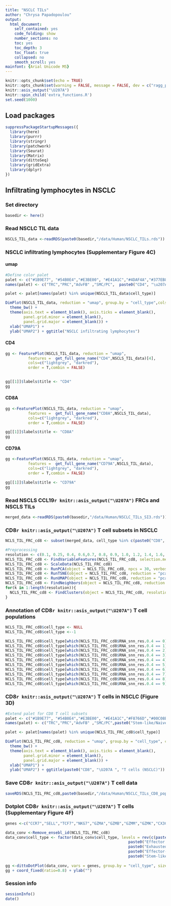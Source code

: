 ```yaml
---
title: "NSCLC TILs"
author: "Chrysa Papadopoulou"
output:
  html_document:
    self_contained: yes
    code_folding: show
    number_sections: no
    toc: yes
    toc_depth: 3
    toc_float: true
    collapsed: no
    smooth_scroll: yes
mainfont: {Arial Unicode MS}
---
```


```r
knitr::opts_chunk$set(echo = TRUE)
knitr::opts_chunk$set(warning = FALSE, message = FALSE, dev = c("ragg_png","cairo_pdf"))
knitr::asis_output("\U207A")
knitr::spin_child('extra_functions.R')
set.seed(1000)
```

## Load packages
```r
suppressPackageStartupMessages({
  library(here)
  library(purrr)
  library(stringr)
  library(patchwork)
  library(Seurat)
  library(Matrix)
  library(dittoSeq)
  library(gridExtra)
  library(dplyr)
})
```

## **Infiltrating lymphocytes in NSCLC**

### Set directory
```r
basedir <- here()
```

### Read NSCLC TIL data
```r
NSCLS_TIL_data <-readRDS(paste0(basedir,"/data/Human/NSCLC_TILs.rds"))
```

### NSCLC infiltrating lymphocytes (Supplementary Figure 4C) {.tabset}
#### umap 
```r
#Define color palet
palet <- c("#1B9E77", "#54B0E4","#E3BE00", "#E41A1C","#4DAF4A","#377EB8","#A65628","#222F75","#FB9A99")
names(palet) <- c("TRC","PRC","AdvFB" ,"SMC/PC",  paste0("CD4", "\u207A ", "T cells"),"B cells", "Regulatory T cells" ,paste0("Cycling CD8", "\u207A ", "T cells"),paste0("CD8", "\u207A ", "T cells"))

palet <- palet[names(palet) %in% unique(NSCLS_TIL_data$cell_type)]

DimPlot(NSCLS_TIL_data, reduction = "umap", group.by = "cell_type",cols = palet)+
  theme_bw() +
  theme(axis.text = element_blank(), axis.ticks = element_blank(), 
        panel.grid.minor = element_blank(),
        panel.grid.major = element_blank()) +
  xlab("UMAP1") +
  ylab("UMAP2") + ggtitle("NSCLC infiltrating lymphocytes")

```

#### CD4
```r

gg <- FeaturePlot(NSCLS_TIL_data, reduction = "umap", 
          features =  get_full_gene_name("CD4",NSCLS_TIL_data)[4],
          cols=c("lightgrey", "darkred"),
          order = T,combin = FALSE)

 
gg[[1]]$labels$title <- "CD4"
gg
```

#### CD8A
```r
gg <-FeaturePlot(NSCLS_TIL_data, reduction = "umap", 
          features =  get_full_gene_name("CD8A",NSCLS_TIL_data),
          cols=c("lightgrey", "darkred"),
          order = T,combin = FALSE)

gg[[1]]$labels$title <- "CD8A"
gg
```

#### CD79A
```r
gg <-FeaturePlot(NSCLS_TIL_data, reduction = "umap", 
          features =  get_full_gene_name("CD79A",NSCLS_TIL_data),
          cols=c("lightgrey", "darkred"),
          order = T,combin = FALSE) 

gg[[1]]$labels$title <- "CD79A"
gg
```

### Read NSCLS CCL19`r knitr::asis_output("\U207A")` FRCs and NSCLS TILs
```r
merged_data <-readRDS(paste0(basedir,"/data/Human/NSCLC_TILs_SI3.rds"))
```

### **CD8`r knitr::asis_output("\U207A")` T cell subsets in NSCLC**
```r
NCLS_TIL_FRC_cd8 <- subset(merged_data, cell_type %in% c(paste0("CD8", "\u207A ", "T cells"), paste0("Cycling CD8", "\u207A ", "T cells")))

#Preprocessing
resolution <- c(0.1, 0.25, 0.4, 0.6,0.7, 0.8, 0.9, 1.0, 1.2, 1.4, 1.6, 1.8, 2.0)
NCLS_TIL_FRC_cd8 <- FindVariableFeatures(NCLS_TIL_FRC_cd8, selection.method = "vst", nfeatures = 2000)
NCLS_TIL_FRC_cd8 <- ScaleData(NCLS_TIL_FRC_cd8)
NCLS_TIL_FRC_cd8 <- RunPCA(object = NCLS_TIL_FRC_cd8, npcs = 30, verbose = FALSE,seed.use = 8734)
NCLS_TIL_FRC_cd8 <- RunTSNE(object = NCLS_TIL_FRC_cd8, reduction = "pca", dims = 1:20, seed.use = 8734)
NCLS_TIL_FRC_cd8 <- RunUMAP(object = NCLS_TIL_FRC_cd8, reduction = "pca", dims = 1:20, seed.use = 8734)
NCLS_TIL_FRC_cd8 <- FindNeighbors(object = NCLS_TIL_FRC_cd8, reduction = "pca", dims = 1:20, seed.use = 8734)
for(k in 1:length(resolution)){
  NCLS_TIL_FRC_cd8 <- FindClusters(object = NCLS_TIL_FRC_cd8, resolution = resolution[k], random.seed = 8734)
}
```

### Annotation of CD8`r knitr::asis_output("\U207A")` T cell populations
```r
NCLS_TIL_FRC_cd8$cell_type <- NULL
NCLS_TIL_FRC_cd8$cell_type <--1

NCLS_TIL_FRC_cd8$cell_type[which(NCLS_TIL_FRC_cd8$RNA_snn_res.0.4 == 0)] <- paste0("Stem-like/Naive CD8", "\u207A ", "T cells")
NCLS_TIL_FRC_cd8$cell_type[which(NCLS_TIL_FRC_cd8$RNA_snn_res.0.4 == 1)] <-paste0("Stem-like/Naive CD8", "\u207A ", "T cells")
NCLS_TIL_FRC_cd8$cell_type[which(NCLS_TIL_FRC_cd8$RNA_snn_res.0.4 == 2)] <- paste0("Effector-memory CD8", "\u207A ", "T cells")
NCLS_TIL_FRC_cd8$cell_type[which(NCLS_TIL_FRC_cd8$RNA_snn_res.0.4 == 3)] <- paste0("Effector-memory CD8", "\u207A ", "T cells")
NCLS_TIL_FRC_cd8$cell_type[which(NCLS_TIL_FRC_cd8$RNA_snn_res.0.4 == 4)] <-  paste0("Exhausted CD8", "\u207A ", "T cells")
NCLS_TIL_FRC_cd8$cell_type[which(NCLS_TIL_FRC_cd8$RNA_snn_res.0.4 == 5)] <- paste0("Effector CD8", "\u207A ", "T cells")
NCLS_TIL_FRC_cd8$cell_type[which(NCLS_TIL_FRC_cd8$RNA_snn_res.0.4 == 6)] <-paste0("Exhausted CD8", "\u207A ", "T cells")
NCLS_TIL_FRC_cd8$cell_type[which(NCLS_TIL_FRC_cd8$RNA_snn_res.0.4 == 7)] <- paste0("Exhausted CD8", "\u207A ", "T cells")
NCLS_TIL_FRC_cd8$cell_type[which(NCLS_TIL_FRC_cd8$RNA_snn_res.0.4 == 8)] <- paste0("Cycling CD8", "\u207A ", "T cells")
NCLS_TIL_FRC_cd8$cell_type[which(NCLS_TIL_FRC_cd8$RNA_snn_res.0.4 == 9)] <- paste0("Effector CD8", "\u207A ", "T cells")
```


### CD8`r knitr::asis_output("\U207A")` T cells in NSCLC (Figure 3D)
```r
#Extend palet for CD8 T cell subsets
palet <- c("#1B9E77", "#54B0E4","#E3BE00", "#E41A1C","#F8766D","#00C08B","#7CAE00","#00B4F0","#F564E3")
names(palet) <- c("TRC","PRC","AdvFB" ,"SMC/PC",paste0("Stem-like/Naive CD8", "\u207A ", "T cells"),paste0("Exhausted CD8", "\u207A ", "T cells"), paste0("Effector-memory CD8", "\u207A ", "T cells"),paste0("Effector CD8", "\u207A ", "T cells"),paste0("Cycling CD8", "\u207A ", "T cells"))

palet <- palet[names(palet) %in% unique(NCLS_TIL_FRC_cd8$cell_type)]

DimPlot(NCLS_TIL_FRC_cd8, reduction = "umap", group.by = "cell_type", cols = palet)+
  theme_bw() +
  theme(axis.text = element_blank(), axis.ticks = element_blank(), 
        panel.grid.minor = element_blank(),
        panel.grid.major = element_blank()) +
  xlab("UMAP1") +
  ylab("UMAP2") + ggtitle(paste0("CD8", "\U207A ", "T cells (NSCLC)"))

```

### Save CD8`r knitr::asis_output("\U207A")` T cell data
```r
saveRDS(NCLS_TIL_FRC_cd8,paste0(basedir,"/data/Human/NSCLC_TILs_CD8_pop.rds"))
```

### Dotplot CD8`r knitr::asis_output("\U207A")` T cells (Supplementary Figure 4F)
```r
genes <-c("CCR7","SELL","TCF7","NKG7","GZMA","GZMB","GZMM","GZMK","CX3CR1","GNLY","FCGR3A",  "KIR3DL2","KLRF1","TIGIT","CTLA4","LAG3","ZEB2","TOP2A","MKI67","PCLAF")

data_conv <-Remove_ensebl_id(NCLS_TIL_FRC_cd8) 
data_conv$cell_type <- factor(data_conv$cell_type, levels = rev(c(paste0("Cycling CD8", "\u207A ", "T cells"),
                                                      paste0("Effector CD8", "\u207A ", "T cells"),
                                                      paste0("Exhausted CD8", "\u207A ", "T cells"),
                                                      paste0("Effector-memory CD8", "\u207A ", "T cells"),
                                                      paste0("Stem-like/Naive CD8", "\u207A ", "T cells"))))
  
gg <-dittoDotPlot(data_conv, vars = genes, group.by = "cell_type", size = 4)
gg + coord_fixed(ratio=0.8) + ylab("")
```

### Session info
```r
sessionInfo()
date()
```
